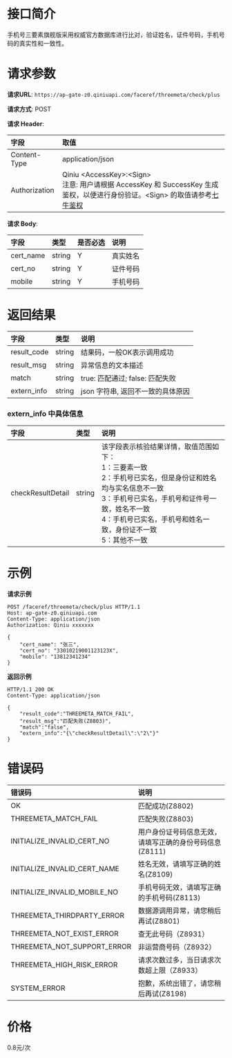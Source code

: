 # 接口简介

手机号三要素旗舰版采用权威官方数据库进行比对，验证姓名，证件号码，手机号码的真实性和一致性。

# 请求参数

**请求URL**: `https://ap-gate-z0.qiniuapi.com/faceref/threemeta/check/plus`

**请求方式**: POST

**请求 Header**:

| 字段          | 取值                                                         |
| :------------ | :----------------------------------------------------------- |
| Content-Type  | application/json                                             |
| Authorization | Qiniu \<AccessKey>:\<Sign> </br>注意: 用户请根据 AccessKey 和 SuccessKey 生成鉴权，以便进行身份验证。\<Sign> 的取值请参考[七牛鉴权](https://developer.qiniu.com/dora/kb/3702/QiniuToken) |

**请求 Body**:

| 字段      | 类型   | 是否必选 | 说明     |
| :-------- | :----- | :------- | :------- |
| cert_name | string | Y        | 真实姓名 |
| cert_no   | string | Y        | 证件号码 |
| mobile    | string | Y        | 手机号码 |

# 返回结果

| 字段        | 类型   | 说明                              |
| :---------- | :----- | :-------------------------------- |
| result_code | string | 结果码，一般OK表示调用成功        |
| result_msg  | string | 异常信息的文本描述                |
| match       | string | true: 匹配通过; false: 匹配失败   |
| extern_info | string | json 字符串, 返回不一致的具体原因 |

### extern_info 中具体信息

| 字段              | 类型   | 说明                                                         |
| :---------------- | :----- | :----------------------------------------------------------- |
| checkResultDetail | string | 该字段表示核验结果详情，取值范围如下：</br>1：三要素一致</br>2：手机号已实名，但是身份证和姓名均与实名信息不一致</br>3：手机号已实名，手机号和证件号一致，姓名不一致</br>4：手机号已实名，手机号和姓名一致，身份证不一致</br>5：其他不一致 |

# 示例

**请求示例**

```HTTP
POST /faceref/threemeta/check/plus HTTP/1.1
Host: ap-gate-z0.qiniuapi.com
Content-Type: application/json
Authorization: Qiniu xxxxxxx

{
    "cert_name": "张三",
    "cert_no": "33010219001123123X",
    "mobile": "13812341234"
}
```

**返回示例**

```HTTP
HTTP/1.1 200 OK
Content-Type: application/json

{
    "result_code":"THREEMETA_MATCH_FAIL",
    "result_msg":"匹配失败(Z8803)",
    "match":"false",
    "extern_info":"{\"checkResultDetail\":\"2\"}"
}
```

# 错误码

| 错误码                       | 说明                                                    |
| :--------------------------- | :------------------------------------------------------ |
| OK                           | 匹配成功(Z8802)                                         |
| THREEMETA_MATCH_FAIL         | 匹配失败(Z8803)                                         |
| INITIALIZE_INVALID_CERT_NO   | 用户身份证号码信息无效，请填写正确的身份号码信息(Z8111) |
| INITIALIZE_INVALID_CERT_NAME | 姓名无效，请填写正确的姓名(Z8109)                       |
| INITIALIZE_INVALID_MOBILE_NO | 手机号码无效，请填写正确的手机号码(Z8113)               |
| THREEMETA_THIRDPARTY_ERROR   | 数据源调用异常，请您稍后再试(Z8801)                     |
| THREEMETA_NOT_EXIST_ERROR    | 查无此号码（Z8931）                                     |
| THREEMETA_NOT_SUPPORT_ERROR  | 非运营商号码（Z8932）                                   |
| THREEMETA_HIGH_RISK_ERROR    | 请求次数过多，当日请求次数超上限（Z8933）               |
| SYSTEM_ERROR                 | 抱歉，系统出错了，请您稍后再试(Z8198)                   |

# 价格
0.8元/次
